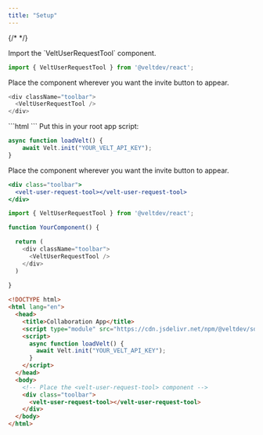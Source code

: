 ```yaml
---
title: "Setup"
---
```

{/* <script>var SUPERFLOW_TOOLBAR_API_KEY="aU1MxKP0rca2UXwKi8bl"; var SUPERFLOW_TOOLBAR_PROJECT_ID="8447060215973283";</script> */}


<Tabs>
  <Tab title="React / Next.js">

<Steps titleSize="h2">

<Step title="Import VeltUserRequestTool from @veltdev/react">
Import the `VeltUserRequestTool` component.

```js
import { VeltUserRequestTool } from '@veltdev/react';
```
</Step>

<Step title="Place the VeltUserRequestTool component">
Place the component wherever you want the invite button to appear.

```js
<div className="toolbar">
  <VeltUserRequestTool />
</div>
```
</Step>

</Steps>



  </Tab>
  
  <Tab title="HTML">

<Steps titleSize="h2">

<Step title="Import the Velt Script tag">
```html
<script type="module" src="https://cdn.jsdelivr.net/npm/@veltdev/sdk@1.0.11/velt.js" onload="loadVelt()"></script>
```
</Step>

<Step title="Initialize with your API Key">
Put this in your root app script:

```js
async function loadVelt() {
    await Velt.init("YOUR_VELT_API_KEY");
}
```
</Step>

<Step title="Place the <velt-user-request-tool> component">
Place the component wherever you want the invite button to appear.

```jsx
<div class="toolbar">
  <velt-user-request-tool></velt-user-request-tool>
</div>
```

</Step>

</Steps>


  

  </Tab>
</Tabs>

<RequestExample>

```js React / Next.js
import { VeltUserRequestTool } from '@veltdev/react';

function YourComponent() {

  return (
    <div className="toolbar">
      <VeltUserRequestTool />
    </div>
  )
  
}
```

```html HTML
<!DOCTYPE html>
<html lang="en">
  <head>
    <title>Collaboration App</title>
    <script type="module" src="https://cdn.jsdelivr.net/npm/@veltdev/sdk@1.0.11/velt.js" onload="loadVelt()"></script>
    <script>
      async function loadVelt() {
        await Velt.init("YOUR_VELT_API_KEY");
      }
    </script>
  </head>
  <body>
    <!-- Place the <velt-user-request-tool> component -->
    <div class="toolbar">
      <velt-user-request-tool></velt-user-request-tool>
    </div>
  </body>
</html>
```

</RequestExample>
